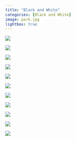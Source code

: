 ```yaml
---
title: "Black and White"
categories: [Black and White]
image: park.jpg
lightbox: true
---
```


::: {layout="[1,1]"}
![](images/IMG_3713_01.jpg){group="B&W"}

![](images/IMG_4207.jpg){group="B&W"}

![](images/DSCN0258.jpg){group="B&W"}

![](images/IMG_3646.jpg){group="B&W"}

![](images/IMG_4112.jpg){group="B&W"}

![](images/IMG_4183.jpg){group="B&W"}

![](images/IMG_3642.jpg){group="B&W"}

![](images/IMG_4241.jpg){group="B&W"}

![](images/IMG_4085.jpg){group="B&W"}

![](images/IMG_1732_01.jpg){group="B&W"}
:::

![](images/IMG_3667.jpg){group="B&W"}

```{=html}
<style>
p {text-indent: 0px}
</style>
```
